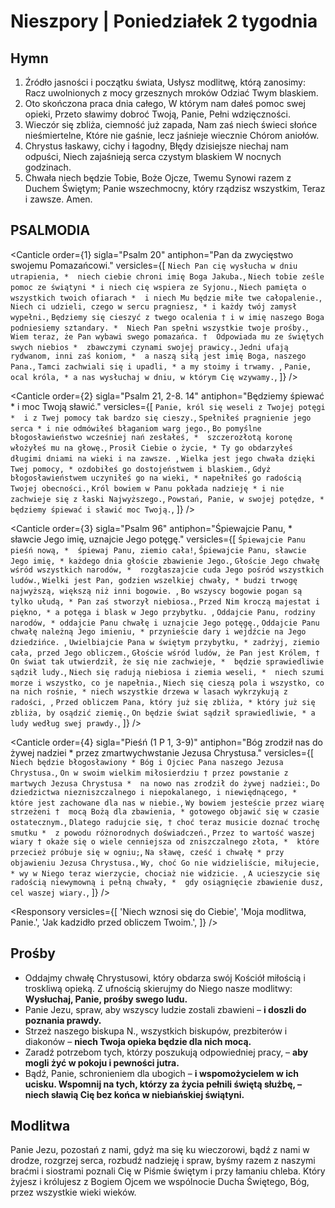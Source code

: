 # Nieszpory | Poniedziałek 2 tygodnia

<OpeningVersicle />

## Hymn

1. Źródło jasności i początku świata,
   Usłysz modlitwę, którą zanosimy:
   Racz uwolnionych z mocy grzesznych mroków
   Odziać Twym blaskiem.
2. Oto skończona praca dnia całego,
   W którym nam dałeś pomoc swej opieki,
   Przeto sławimy dobroć Twoją, Panie,
   Pełni wdzięczności.
3. Wieczór się zbliża, ciemność już zapada,
   Nam zaś niech świeci słońce nieśmiertelne,
   Które nie gaśnie, lecz jaśnieje wiecznie
   Chórom aniołów.
4. Chrystus łaskawy, cichy i łagodny,
   Błędy dzisiejsze niechaj nam odpuści,
   Niech zajaśnieją serca czystym blaskiem
   W nocnych godzinach.
5. Chwała niech będzie Tobie, Boże Ojcze,
   Twemu Synowi razem z Duchem Świętym;
   Panie wszechmocny, który rządzisz wszystkim,
   Teraz i zawsze. Amen.

## PSALMODIA

<Canticle
  order={1}
  sigla="Psalm 20"
  antiphon="Pan da zwycięstwo swojemu Pomazańcowi."
  versicles={[
    `Niech Pan cię wysłucha w dniu utrapienia, * 
niech ciebie chroni imię Boga Jakuba.`,
    `Niech tobie ześle pomoc ze świątyni *
i niech cię wspiera ze Syjonu.`,
    `Niech pamięta o wszystkich twoich ofiarach * 
i niech Mu będzie miłe twe całopalenie.`,
    `Niech ci udzieli, czego w sercu pragniesz, *
i każdy twój zamysł wypełni.`,
    `Będziemy się cieszyć z twego ocalenia †
i w imię naszego Boga podniesiemy sztandary. * 
Niech Pan spełni wszystkie twoje prośby.`,
    `Wiem teraz, że Pan wybawi swego pomazańca. † 
Odpowiada mu ze świętych swych niebios * 
zbawczymi czynami swojej prawicy.`,
    `Jedni ufają rydwanom, inni zaś koniom, * 
a naszą siłą jest imię Boga, naszego Pana.`,
    `Tamci zachwiali się i upadli, *
a my stoimy i trwamy. `,
    `Panie, ocal króla, *
a nas wysłuchaj w dniu, w którym Cię wzywamy.`,
  ]}
/>

<Canticle
  order={2}
  sigla="Psalm 21, 2-8. 14"
  antiphon="Będziemy śpiewać * i moc Twoją sławić."
  versicles={[
    `Panie, król się weseli z Twojej potęgi * 
  i z Twej pomocy tak bardzo się cieszy.`,
    `Spełniłeś pragnienie jego serca *
i nie odmówiłeś błaganiom warg jego.`,
    `Bo pomyślne błogosławieństwo wcześniej nań zesłałeś, * 
szczerozłotą koronę włożyłeś mu na głowę.`,
    `Prosił Ciebie o życie, *
Ty go obdarzyłeś długimi dniami na wieki i na zawsze. `,
    `Wielka jest jego chwała dzięki Twej pomocy, *
ozdobiłeś go dostojeństwem i blaskiem.`,
    `Gdyż błogosławieństwem uczyniłeś go na wieki, *
napełniłeś go radością Twojej obecności.`,
    `Król bowiem w Panu pokłada nadzieję *
i nie zachwieje się z łaski Najwyższego.`,
    `Powstań, Panie, w swojej potędze, *
będziemy śpiewać i sławić moc Twoją.`,
  ]}
/>

<Canticle
  order={3}
  sigla="Psalm 96"
  antiphon="Śpiewajcie Panu, * sławcie Jego imię, uznajcie Jego potęgę."
  versicles={[
    `Śpiewajcie Panu pieśń nową, * 
    śpiewaj Panu, ziemio cała!`,
    `Śpiewajcie Panu, sławcie Jego imię, *
każdego dnia głoście zbawienie Jego.`,
    `Głoście Jego chwałę wśród wszystkich narodów, * 
rozgłaszajcie cuda Jego pośród wszystkich ludów.`,
    `Wielki jest Pan, godzien wszelkiej chwały, *
budzi trwogę najwyższą, większą niż inni bogowie. `,
    `Bo wszyscy bogowie pogan są tylko ułudą, *
Pan zaś stworzył niebiosa.`,
    `Przed Nim kroczą majestat i piękno, *
a potęga i blask w Jego przybytku. `,
    `Oddajcie Panu, rodziny narodów, *
oddajcie Panu chwałę i uznajcie Jego potęgę.`,
    `Oddajcie Panu chwałę należną Jego imieniu, *
przynieście dary i wejdźcie na Jego dziedzińce. `,
    `Uwielbiajcie Pana w świętym przybytku, *
zadrżyj, ziemio cała, przed Jego obliczem.`,
    `Głoście wśród ludów, że Pan jest Królem, † 
On świat tak utwierdził, że się nie zachwieje, * 
będzie sprawiedliwie sądził ludy.`,
    `Niech się radują niebiosa i ziemia weseli, * 
niech szumi morze i wszystko, co je napełnia.`,
    `Niech się cieszą pola i wszystko, co na nich rośnie, *
niech wszystkie drzewa w lasach wykrzykują z radości, `,
    `Przed obliczem Pana, który już się zbliża, *
który już się zbliża, by osądzić ziemię.`,
    `On będzie świat sądził sprawiedliwie, *
a ludy według swej prawdy.`,
  ]}
/>

<Canticle
  order={4}
  sigla="Pieśń (1 P 1, 3-9)"
  antiphon="Bóg zrodził nas do żywej nadziei * przez zmartwychwstanie Jezusa Chrystusa."
  versicles={[
    `Niech będzie błogosławiony *
Bóg i Ojciec Pana naszego Jezusa Chrystusa.`,
    `On w swoim wielkim miłosierdziu †
przez powstanie z martwych Jezusa Chrystusa * 
na nowo nas zrodził do żywej nadziei:`,
    `Do dziedzictwa niezniszczalnego i niepokalanego, i niewiędnącego, * 
które jest zachowane dla nas w niebie.`,
    `Wy bowiem jesteście przez wiarę strzeżeni † 
mocą Bożą dla zbawienia, *
gotowego objawić się w czasie ostatecznym.`,
    `Dlatego radujcie się, †
choć teraz musicie doznać trochę smutku * 
z powodu różnorodnych doświadczeń.`,
    `Przez to wartość waszej wiary †
okaże się o wiele cenniejsza od zniszczalnego złota, * 
które przecież próbuje się w ogniu;`,
    `Na sławę, cześć i chwałę *
przy objawieniu Jezusa Chrystusa.`,
    `Wy, choć Go nie widzieliście, miłujecie, *
wy w Niego teraz wierzycie, chociaż nie widzicie. `,
    `A ucieszycie się radością niewymowną i pełną chwały, * 
gdy osiągnięcie zbawienie dusz, cel waszej wiary.`,
  ]}
/>

<Passage
  sigla="1 Tes 3, 12-13"
  passage="Pan niech pomnoży liczbę waszą i niech spotęguje waszą wzajemną miłość dla wszystkich, jaką i my mamy dla was; aby serca wasze utwierdzone zostały jako nienaganne w świętości wobec Boga, Ojca naszego, na przyjście Pana naszego Jezusa wraz ze wszystkimi Jego świętymi."
/>

<Responsory
  versicles={[
    'Niech wznosi się do Ciebie',
    'Moja modlitwa, Panie.',
    'Jak kadzidło przed obliczem Twoim.',
  ]}
/>

<Magnificat antiphon="Wielbi dusza moja Pana, * bo wejrzał na uniżenie swojej służebnicy." />

## Prośby

- Oddajmy chwałę Chrystusowi, który obdarza swój Kościół miłością i troskliwą opieką. Z ufnością skierujmy do Niego nasze modlitwy: **Wysłuchaj, Panie, prośby swego ludu.**
- Panie Jezu, spraw, aby wszyscy ludzie zostali zbawieni – **i doszli do poznania prawdy.**
- Strzeż naszego biskupa N., wszystkich biskupów, prezbiterów i diakonów – **niech Twoja opieka będzie dla nich mocą.**
- Zaradź potrzebom tych, którzy poszukują odpowiedniej pracy, – **aby mogli żyć w pokoju i pewności jutra.**
- Bądź, Panie, schronieniem dla ubogich – **i wspomożycielem w ich ucisku. Wspomnij na tych, którzy za życia pełnili świętą służbę, – niech sławią Cię bez końca w niebiańskiej świątyni.**

<CustomIntercessions />

<KyrieEleison />

<LordsPrayer />

## Modlitwa

Panie Jezu, pozostań z nami, gdyż ma się ku wieczorowi, bądź z nami w drodze, rozgrzej serca, rozbudź nadzieję i spraw, byśmy razem z naszymi braćmi i siostrami poznali Cię w Piśmie świętym i przy łamaniu chleba. Który żyjesz i królujesz z Bogiem Ojcem we wspólnocie Ducha Świętego, Bóg, przez wszystkie wieki wieków.

<Amen />

<BlessingAndConcludingVersicle />

<SalveRegina />
